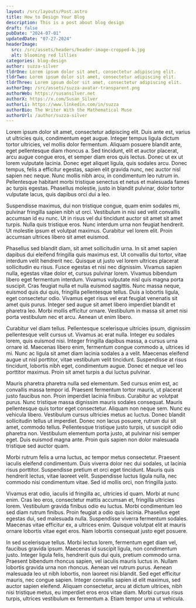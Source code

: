 ```yaml
---
layout: /src/layouts/Post.astro
title: How to Design Your Blog
description: This is a post about blog design
draft: false
pubDate: "2024-07-01"
updatedDate: "07-27-2024"
headerImage:
  src: /src/assets/headers/header-image-cropped-b.jpg
  alt: blooming red lillies
categories: blog-design
author: suzza-silver
tldrOne: Lorem ipsum dolor sit amet, consectetur adipiscing elit.
tldrTwo: Lorem ipsum dolor sit amet, consectetur adipiscing elit.
tldrThree: Lorem ipsum dolor sit amet, consectetur adipiscing elit.
authorImg: /src/assets/suzza-avatar-transparent.png
authorWeb: https://susansilver.net
authorX: https://x.com/Susan_Silver
authorLi: https://www.linkedin.com/in/suzza
authorBio: The Writer With the Mathematical Muse
authorUrl: /author/suzza-silver
---
```


Lorem ipsum dolor sit amet, consectetur adipiscing elit. Duis ante est, varius ut ultricies quis, condimentum eget augue. Integer tempus ligula dictum tortor ultricies, vel mollis dolor fermentum. Aliquam posuere blandit ante, eget pellentesque diam rhoncus a. Sed tincidunt, elit et auctor placerat, arcu augue congue eros, et semper diam eros quis lectus. Donec ut ex ut lorem vulputate lacinia. Donec eget aliquet ligula, quis sodales arcu. Donec tempus, felis a efficitur egestas, sapien elit gravida nunc, nec auctor nisl sapien nec neque. Nunc mollis nibh arcu, in condimentum leo rutrum in. Pellentesque habitant morbi tristique senectus et netus et malesuada fames ac turpis egestas. Phasellus molestie, justo in blandit pulvinar, dolor tortor vulputate lacus, quis dapibus orci dui a leo.

Suspendisse maximus, dui non tristique congue, quam enim sodales mi, pulvinar fringilla sapien nibh ut orci. Vestibulum in nisi sed velit convallis accumsan id eu nunc. Ut in risus vel dui tincidunt auctor sit amet sit amet turpis. Nulla quis tristique eros. Nunc interdum urna non feugiat hendrerit. Ut molestie ipsum et volutpat maximus. Curabitur vel lorem elit. Proin accumsan ultrices libero sit amet euismod.

Phasellus sed blandit diam, sit amet sollicitudin urna. In sit amet sapien dapibus dui eleifend fringilla quis maximus est. Ut convallis dui tortor, vitae interdum velit hendrerit nec. Quisque ut justo vel lorem ultrices placerat sollicitudin eu risus. Fusce egestas et nisi nec dignissim. Vivamus sapien nulla, egestas vitae dolor et, cursus pulvinar lorem. Vivamus bibendum libero eget fermentum interdum. Vivamus vulputate nisl quis magna porta suscipit. Cras feugiat nulla et nulla euismod sagittis. Nunc massa neque, euismod quis dui quis, fringilla pellentesque tellus. Duis a lobortis ligula, eget consectetur odio. Vivamus eget risus vel erat feugiat venenatis sit amet quis purus. Integer sed augue sit amet libero imperdiet blandit et pharetra leo. Morbi mollis efficitur ornare. Vestibulum in massa sit amet nisi porta vestibulum nec et arcu. Aenean ut enim libero.

Curabitur vel diam tellus. Pellentesque scelerisque ultricies ipsum, dignissim pellentesque velit cursus ut. Vivamus ac erat nulla. Integer eu sodales lorem, quis euismod nisi. Integer fringilla dapibus massa, a cursus urna ornare id. Maecenas libero enim, fermentum congue commodo a, ultrices id mi. Nunc ac ligula sit amet diam lacinia sodales a a velit. Maecenas eleifend augue ut nisl porttitor, vitae vestibulum velit tincidunt. Suspendisse at risus tincidunt, lobortis nibh eget, condimentum augue. Donec et neque vel leo porttitor maximus. Proin sit amet turpis a dui luctus pulvinar.

Mauris pharetra pharetra nulla sed elementum. Sed cursus enim est, ac convallis massa tempor id. Praesent fermentum tortor mauris, ut placerat justo faucibus non. Proin imperdiet lacinia finibus. Curabitur ac volutpat purus. Nunc tristique massa dignissim mauris sodales consequat. Mauris pellentesque quis tortor eget consectetur. Aliquam non neque sem. Nunc eu vehicula libero. Vestibulum cursus ultricies metus ac luctus. Donec blandit sollicitudin tellus ut imperdiet. Donec non lacus posuere, rutrum dui sit amet, commodo tellus. Pellentesque tristique justo turpis, ut suscipit odio pharetra non. Vestibulum elementum porta justo, at pulvinar nisi semper eget. Duis euismod magna ante. Proin quis sapien non dolor malesuada tristique sed auctor quam.

Morbi rutrum felis a urna luctus, ac tempor metus consectetur. Praesent iaculis eleifend condimentum. Duis viverra dolor nec dui sodales, ut lacinia risus porttitor. Suspendisse pretium et orci eget tincidunt. Mauris quis hendrerit lectus, vitae laoreet velit. Suspendisse luctus ligula nulla, nec commodo nisi condimentum vitae. Sed id mollis orci, non fringilla justo.

Vivamus erat odio, iaculis id fringilla ac, ultricies id quam. Morbi at nunc enim. Cras leo eros, consectetur mattis accumsan et, fringilla ultricies lorem. Vestibulum gravida finibus odio eu luctus. Morbi condimentum leo sed diam rutrum finibus. Proin feugiat a odio quis lacinia. Phasellus eget egestas dui, sed malesuada nulla. Suspendisse viverra fermentum sodales. Maecenas vitae efficitur ex, a ultrices enim. Quisque volutpat elit at mauris ornare lobortis vitae eget eros. Nam lobortis consequat justo eget posuere.

In sed scelerisque tellus. Morbi lectus lorem, fermentum eget diam vel, faucibus gravida ipsum. Maecenas id suscipit ligula, non condimentum justo. Integer ligula felis, hendrerit quis dui quis, pretium commodo urna. Praesent bibendum rhoncus sapien, vel iaculis mauris luctus in. Nullam lobortis gravida urna non rhoncus. Aenean vel rutrum purus. Aenean malesuada leo ut nibh lobortis, non laoreet nisi blandit. Sed eget efficitur mauris, nec congue sapien. Integer convallis sapien id elit maximus, sed auctor sapien eleifend. Aliquam consectetur, arcu at dictum ultrices, nibh nisi tristique metus, eu imperdiet eros eros vitae diam. Morbi cursus risus turpis, ultrices vestibulum ex fermentum a. Etiam tempor urna ut vehicula.
